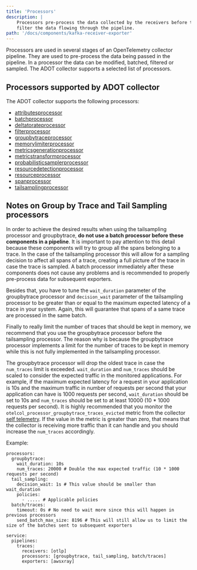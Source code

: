 ```yaml
---
title: 'Processors'
description: |
    Processors pre-process the data collected by the receivers before they are exported by exporters. Processors can modify, batch or
    filter the data flowing through the pipeline.
path: '/docs/components/kafka-receiver-exporter'
---
```



Processors are used in several stages of an OpenTelemetry collector pipeline. They are used to pre-process the data being passed in the pipeline. In a processor the data can be modified, batched, filtered or sampled. The
ADOT collector supports a selected list of processors.

<SectionSeparator />

## Processors supported by ADOT collector

The ADOT collector supports the following processors:

* [attributesprocessor](https://github.com/open-telemetry/opentelemetry-collector-contrib/tree/main/processor/attributesprocessor#attributes-processor)
* [batchprocessor](https://github.com/open-telemetry/opentelemetry-collector/tree/main/processor/batchprocessor#batch-processor)
* [deltatorateprocessor](https://github.com/open-telemetry/opentelemetry-collector-contrib/tree/main/processor/deltatorateprocessor#delta-to-rate-processor)
* [filterprocessor](https://github.com/open-telemetry/opentelemetry-collector-contrib/tree/main/processor/filterprocessor#filter-processor)
* [groupbytraceprocessor](https://github.com/open-telemetry/opentelemetry-collector-contrib/blob/main/processor/groupbytraceprocessor/README.md)
* [memorylimiterprocessor](https://github.com/open-telemetry/opentelemetry-collector/tree/main/processor/memorylimiterprocessor#memory-limiter-processor)
* [metricsgenerationprocessor](https://github.com/open-telemetry/opentelemetry-collector-contrib/tree/main/processor/metricsgenerationprocessor#metrics-generation-processor)
* [metricstransformprocessor](https://github.com/open-telemetry/opentelemetry-collector-contrib/tree/main/processor/metricstransformprocessor#metrics-transform-processor)
* [probabilisticsamplerprocessor](https://github.com/open-telemetry/opentelemetry-collector-contrib/tree/main/processor/probabilisticsamplerprocessor#probabilistic-sampling-processor)
* [resourcedetectionprocessor](https://github.com/open-telemetry/opentelemetry-collector-contrib/tree/main/processor/resourcedetectionprocessor#resource-detection-processor)
* [resourceprocessor](https://github.com/open-telemetry/opentelemetry-collector-contrib/tree/main/processor/resourceprocessor#resource-processor)
* [spanprocessor](https://github.com/open-telemetry/opentelemetry-collector-contrib/tree/main/processor/spanprocessor#span-processor)
* [tailsamplingprocessor](https://github.com/open-telemetry/opentelemetry-collector-contrib/tree/main/processor/tailsamplingprocessor/README.md)

## Notes on Group by Trace and Tail Sampling processors

In order to achieve the desired results when using the tailsampling processor and groupbytrace, **do not use a batch processor before these components in a pipeline**. It is important to pay attention to this detail because these components will try to group all the spans belonging to a trace. In the case of the tailsampling processor this will allow for a sampling decision to affect all spans of a trace, creating a full picture of the trace in case the trace is sampled. A batch processor immediately after these components does not cause any problems and is recommended to properly pre-process data for subsequent exporters.

Besides that, you have to tune the `wait_duration` parameter of the groupbytrace processor and `decision_wait` parameter of the tailsampling processor to be greater than or equal to the maximum expected latency of a trace in your system. Again, this will guarantee that spans of a same trace are processed in the same batch.

Finally to really limit the number of traces that should be kept in memory, we recommend that you use the groupbytrace processor before the tailsampling processor. The reason why is because the groupbytrace processor implements a limit for the number of traces to be kept in memory while this is not fully implemented in the tailsampling processor.

The groupbytrace processor will drop the oldest trace in case the `num_traces` limit is exceeded. `wait_duration` and `num_traces` should be scaled to consider the expected traffic in the monitored applications. For example, if the maximum expected latency for a request in your application is 10s and the maximum traffic in number of requests per second that your application can have is 1000 requests per second, `wait_duration` should be set to 10s and `num_traces` should be set to at least 10000 (10 * 1000 requests per second). It is highly recommended that you monitor the `otelcol_processor_groupbytrace_traces_evicted` metric from the collector [self telemetry](https://opentelemetry.io/docs/collector/configuration/#service). If the value in the metric is greater than zero, that means that the collector is receiving more traffic than it can handle and you should increase the `num_traces` accordingly.


Example:
```
processors:
  groupbytrace:
    wait_duration: 10s
    num_traces: 20000 # Double the max expected traffic (10 * 1000 requests per second)
  tail_sampling:
    decision_wait: 1s # This value should be smaller than wait_duration
    policies:
      - ..... # Applicable policies
  batch/traces:
    timeout: 0s # No need to wait more since this will happen in previous processors
    send_batch_max_size: 8196 # This will still allow us to limit the size of the batches sent to subsequent exporters

service:
  pipelines:
    traces:
      receivers: [otlp]
      processors: [groupbytrace, tail_sampling, batch/traces]
      exporters: [awsxray]

```

